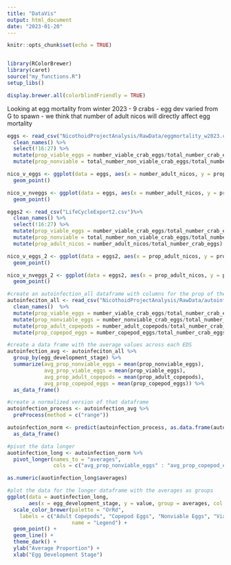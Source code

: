 ```yaml
---
title: "DataVis"
output: html_document
date: "2023-01-20"
---
```


```r
knitr::opts_chunk$set(echo = TRUE)


library(RColorBrewer)
library(caret)
source("my_functions.R")
setup_libs()

display.brewer.all(colorblindFriendly = TRUE)
```
Looking at egg mortality from winter 2023
- 9 crabs
- egg dev varied from G to spawn
- we think that number of adult nicos will directly affect egg mortality
```r
eggs <- read_csv("NicothoidProjectAnalysis/RawData/eggmortality_w2023.csv") %>% 
  clean_names() %>% 
  select(!16:27) %>% 
  mutate(prop_viable_eggs = number_viable_crab_eggs/total_number_crab_eggs) %>% 
  mutate(prop_nonviable = total_number_non_viable_crab_eggs/total_number_crab_eggs)

nico_v_eggs <- ggplot(data = eggs, aes(x = number_adult_nicos, y = prop_viable_eggs)) +
  geom_point()

nico_v_nveggs <- ggplot(data = eggs, aes(x = number_adult_nicos, y = prop_nonviable)) +
  geom_point()
```


```r
eggs2 <- read_csv("LifeCycleExport2.csv")%>% 
  clean_names() %>% 
  select(!16:27) %>% 
  mutate(prop_viable_eggs = number_viable_crab_eggs/total_number_crab_eggs) %>% 
  mutate(prop_nonviable = total_number_non_viable_crab_eggs/total_number_crab_eggs)%>%
  mutate(prop_adult_nicos = number_adult_nicos/total_number_crab_eggs)

nico_v_eggs_2 <- ggplot(data = eggs2, aes(x = prop_adult_nicos, y = prop_viable_eggs)) +
  geom_point()

nico_v_nveggs_2 <- ggplot(data = eggs2, aes(x = prop_adult_nicos, y = prop_nonviable)) +
  geom_point()
```


```r
#create an autoinfection_all dataframe with columns for the prop of the values at that time
autoinfeciton_all <- read_csv("NicothoidProjectAnalysis/RawData/autoinfection_all.csv") %>% 
  clean_names()  %>% 
  mutate(prop_viable_eggs = number_viable_crab_eggs/total_number_crab_eggs) %>% 
  mutate(prop_nonviable_eggs = number_nonviable_crab_eggs/total_number_crab_eggs) %>%
  mutate(prop_adult_copepods = number_adult_copepods/total_number_crab_eggs) %>%
  mutate(prop_copepod_eggs = number_copepod_eggs/total_number_crab_eggs)

#create a data frame with the average values across each EDS 
autoinfection_avg <- autoinfeciton_all %>%
  group_by(egg_development_stage) %>%
  summarize(avg_prop_nonviable_eggs = mean(prop_nonviable_eggs),
            avg_prop_viable_eggs = mean(prop_viable_eggs),
            avg_prop_adult_copepods = mean(prop_adult_copepods),
            avg_prop_copepod_eggs = mean(prop_copepod_eggs)) %>%
  as_data_frame()

#create a normalized version of that dataframe
autoinfection_process <- autoinfection_avg %>%
  preProcess(method = c("range"))

autoinfection_norm <- predict(autoinfection_process, as.data.frame(autoinfection_avg)) %>%
  as_data_frame()

#pivot the data longer 
auotinfection_long <- autoinfection_norm %>%
  pivot_longer(names_to = "averages",
               cols = c("avg_prop_nonviable_eggs" : "avg_prop_copepod_eggs"))

as.numeric(auotinfection_long$averages)

#plot the data for the longer dataframe with the averages as groups
ggplot(data = auotinfection_long, 
       aes(x = egg_development_stage, y = value, group = averages, col = averages)) +
  scale_color_brewer(palette = "OrRd",
    labels = c("Adult Copepods", "Copepod Eggs", "Nonviable Eggs", "Viable Eggs" ),
                     name = "Legend") +
  geom_point() +
  geom_line() +
  theme_dark() +
  ylab("Average Proportion") +
  xlab("Egg Development Stage") 


```


